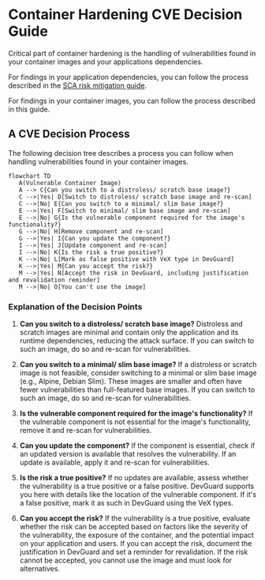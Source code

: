 # Container Hardening CVE Decision Guide

Critical part of container hardening is the handling of vulnerabilities found in your container images and your
applications dependencies.

For findings in your application dependencies, you can follow the process described in the
[SCA risk mitigation guide](/risk-mitigation-guides/software-composition-analysis).

For findings in your container images, you can follow the process described in this guide.

## A CVE Decision Process

The following decision tree describes a process you can follow when handling vulnerabilities found in your container images.

```mermaid
flowchart TD
   A(Vulnerable Container Image)
   A --> C{Can you switch to a distroless/ scratch base image?}
   C -->|Yes| D[Switch to distroless/ scratch base image and re-scan]
   C -->|No| E{Can you switch to a minimal/ slim base image?}
   E -->|Yes| F[Switch to minimal/ slim base image and re-scan]
   E -->|No| G{Is the vulnerable component required for the image's functionality?}
   G -->|No| H[Remove component and re-scan]
   G -->|Yes| I{Can you update the component?}
   I -->|Yes| J[Update component and re-scan]
   I -->|No| K{Is the risk a true positive?}
   K -->|No| L[Mark as false positive with VeX type in DevGuard]
   K -->|Yes| M{Can you accept the risk?}
   M -->|Yes| N[Accept the risk in DevGuard, including justification and revalidation reminder]
   M -->|No| O[You can't use the image]
```

### Explanation of the Decision Points

1. **Can you switch to a distroless/ scratch base image?**
   Distroless and scratch images are minimal and contain only the application and its runtime dependencies, reducing the attack surface.
   If you can switch to such an image, do so and re-scan for vulnerabilities.

2. **Can you switch to a minimal/ slim base image?**
   If a distroless or scratch image is not feasible, consider switching to a minimal or slim base image (e.g., Alpine, Debian Slim).
   These images are smaller and often have fewer vulnerabilities than full-featured base images.
   If you can switch to such an image, do so and re-scan for vulnerabilities.

3. **Is the vulnerable component required for the image's functionality?**
   If the vulnerable component is not essential for the image's functionality, remove it and re-scan for vulnerabilities.

4. **Can you update the component?**
   If the component is essential, check if an updated version is available that resolves the vulnerability.
   If an update is available, apply it and re-scan for vulnerabilities.

5. **Is the risk a true positive?**
   If no updates are available, assess whether the vulnerability is a true positive or a false positive.
   DevGuard supports you here with details like the location of the vulnerable component.
   If it's a false positive, mark it as such in DevGuard using the VeX types.

6. **Can you accept the risk?**
   If the vulnerability is a true positive, evaluate whether the risk can be accepted based on factors like the severity of
   the vulnerability, the exposure of the container, and the potential impact on your application and users.
   If you can accept the risk, document the justification in DevGuard and set a reminder for revalidation.
   If the risk cannot be accepted, you cannot use the image and must look for alternatives.